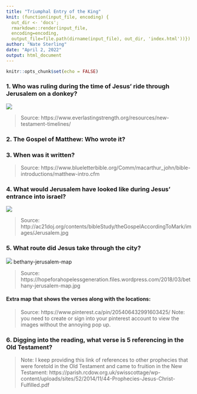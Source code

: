 ---
title: "Triumphal Entry of the King"
knit: (function(input_file, encoding) {
  out_dir <- 'docs';
  rmarkdown::render(input_file, 
  encoding=encoding,
  output_file=file.path(dirname(input_file), out_dir, 'index.html'))})
author: "Nate Sterling"
date: "April 2, 2022"
output: html_document
---

```{r setup, include=FALSE}
knitr::opts_chunk$set(echo = FALSE)
```

### 1. Who was ruling during the time of Jesus' ride through Jerusalem on a donkey?

![](\Personal\Bible Lessons\Sunday_bible_class\4.3.2022\Life-of-Jesus-Timeline.jpg)

>Source: https://www.everlastingstrength.org/resources/new-testament-timelines/

### 2. The Gospel of Matthew: Who wrote it?

### 3. When was it written?

>Source: https://www.blueletterbible.org/Comm/macarthur_john/bible-introductions/matthew-intro.cfm

### 4. What would Jerusalem have looked like during Jesus' entrance into israel? 

![](\Personal\Bible Lessons\Sunday_bible_class\4.3.2022\Jerusalem_map.jpg)


>Source: http://ac21doj.org/contents/bibleStudy/theGospelAccordingToMark/images/Jerusalem.jpg


### 5. What route did Jesus take through the city?
![](\Personal\Bible Lessons\Sunday_bible_class\4.3.2022\bethany-jerusalem-map.jpg)
bethany-jerusalem-map

>Source: https://hopeforahopelessgeneration.files.wordpress.com/2018/03/bethany-jerusalem-map.jpg

#### Extra map that shows the verses along with the locations:
> Source: https://www.pinterest.ca/pin/205406432991603425/
> Note: you need to create or sign into your pinterest account to view the images without the annoying pop up.

### 6. Digging into the reading, what verse is 5 referencing in the Old Testament?

> Note: I keep providing this link of references to other prophecies that were foretold in the Old Testament and came to fruition in the New Testament: https://parish.rcdow.org.uk/swisscottage/wp-content/uploads/sites/52/2014/11/44-Prophecies-Jesus-Christ-Fulfilled.pdf




